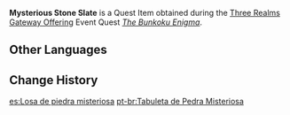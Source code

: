 {{Item Infobox
|id           = 101710
|image        = Item Mysterious Stone Slate.png
|type         = Quest Items
|group        = Event Items
|description  = The final stone slate you obtained.<br />Secrets within secrets, eh?
|source1      = [[The Bunkoku Enigma]] during the [[Three Realms Gateway Offering]] Event
|event        = Three Realms Gateway Offering
}}
'''Mysterious Stone Slate''' is a Quest Item obtained during the [[Three Realms Gateway Offering]] Event Quest ''[[The Bunkoku Enigma]]''.

==Other Languages==
{{Other Languages
|default_hidden = 1
|en      = Mysterious Stone Slate
|zhs     = 神秘的石板
|zhs_rm  = Shénmì de Shíbǎn
|zht     = 神祕石板
|zht_rm  = Shénmì de Shíbǎn
|ja      = 神秘的な石板
|ja_rm   = Shinpiteki na Sekiban
|ko      = 신비로운 석판
|ko_rm   = Sinbiroun Seokpan
|es      = Losa de piedra misteriosa
|fr      = Stèle mystérieuse
|ru      = Таинственная каменная плита
|th      = แผ่นหินลึกลับ
|th_rm   = 
|vi      = Phiến Đá Thần Bí
|de      = Geheimnisvolle Steintafel
|id      = Tablet Batu Misterius
|pt      = Tabuleta de Pedra Misteriosa
|tr      = Gizemli Taş Levha
|it      = Tavoletta di pietra misteriosa
}}

==Change History==
{{Change History|2.5}}

[[es:Losa de piedra misteriosa]]
[[pt-br:Tabuleta de Pedra Misteriosa]]
